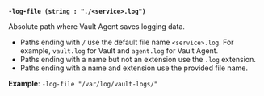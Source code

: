<a id="shared-flag-log-file" />

**`-log-file (string : "./<service>.log")`**

Absolute path where Vault Agent saves logging data.

- Paths ending with `/` use the default file name `<service>.log`. For example,
  `vault.log` for Vault and `agent.log` for Vault Agent.
- Paths ending with a name but not an extension use the `.log` extension.
- Paths ending with a name and extension use the provided file name.

**Example**: `-log-file "/var/log/vault-logs/"`
